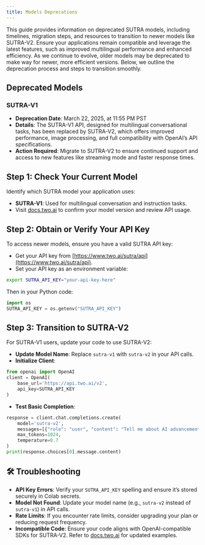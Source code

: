 ```yaml
---
title: Models Deprecations
---
```


This guide provides information on deprecated SUTRA models, including timelines, migration steps, and resources to transition to newer models like SUTRA-V2. Ensure your applications remain compatible and leverage the latest features, such as improved multilingual performance and enhanced efficiency. As we continue to evolve, older models may be deprecated to make way for newer, more efficient versions. Below, we outline the deprecation process and steps to transition smoothly.


## Deprecated Models

### SUTRA-V1

- **Deprecation Date**: March 22, 2025, at 11:55 PM PST
- **Details**: The SUTRA-V1 API, designed for multilingual conversational tasks, has been replaced by SUTRA-V2, which offers improved performance, image processing, and full compatibility with OpenAI’s API specifications.[](https://www.two.ai/blog/sutra-v2-is-here)
- **Action Required**: Migrate to SUTRA-V2 to ensure continued support and access to new features like streaming mode and faster response times.


##  Step 1: Check Your Current Model

Identify which SUTRA model your application uses:

- **SUTRA-V1**: Used for multilingual conversation and instruction tasks.
- Visit [docs.two.ai](https://docs.two.ai) to confirm your model version and review API usage.

## Step 2: Obtain or Verify Your API Key

To access newer models, ensure you have a valid SUTRA API key:

- Get your API key from [https://www.two.ai/sutra/api](https://www.two.ai/sutra/api).
- Set your API key as an environment variable:

```bash
export SUTRA_API_KEY="your-api-key-here"
```

Then in your Python code:

```python
import os
SUTRA_API_KEY = os.getenv("SUTRA_API_KEY")
```

## Step 3: Transition to SUTRA-V2

For SUTRA-V1 users, update your code to use SUTRA-V2:

- **Update Model Name**: Replace `sutra-v1` with `sutra-v2` in your API calls.
- **Initialize Client**:

```python
from openai import OpenAI
client = OpenAI(
    base_url='https://api.two.ai/v2',
    api_key=SUTRA_API_KEY
)
```

- **Test Basic Completion**:

```python
response = client.chat.completions.create(
    model='sutra-v2',
    messages=[{"role": "user", "content": "Tell me about AI advancements in 3 sentences."}],
    max_tokens=1024,
    temperature=0.7
)
print(response.choices[0].message.content)
```

## 🛠 Troubleshooting

- **API Key Errors**: Verify your `SUTRA_API_KEY` spelling and ensure it’s stored securely in Colab secrets.
- **Model Not Found**: Update your model name (e.g., `sutra-v2` instead of `sutra-v1`) in API calls.
- **Rate Limits**: If you encounter rate limits, consider upgrading your plan or reducing request frequency.
- **Incompatible Code**: Ensure your code aligns with OpenAI-compatible SDKs for SUTRA-V2. Refer to [docs.two.ai](https://docs.two.ai) for updated examples.

